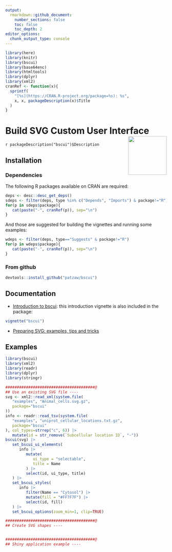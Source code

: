 ```yaml
---
output:
  rmarkdown::github_document:
    number_sections: false
    toc: false
    toc_depth: 2
editor_options: 
  chunk_output_type: console
---
```


```r
library(here)
library(knitr)
library(bscui)
library(base64enc)
library(htmltools)
library(dplyr)
library(xml2)
cranRef <- function(x){
  sprintf(
    "[%s](https://CRAN.R-project.org/package=%s): %s",
    x, x, packageDescription(x)$Title
  )
}
```

# Build SVG Custom User Interface <img src="man/figures/bscui-medium.png" align="right" alt="" width="120" />

<!--
[![CRAN_Status_Badge](http://www.r-pkg.org/badges/version/bscui)](https://cran.r-project.org/package=bsui)
[![](http://cranlogs.r-pkg.org/badges/bsui)](https://cran.r-project.org/package=bsui)
-->

`r packageDescription("bscui")$Description`

## Installation

<!--

## From CRAN

```r
install.packages("bscui")
```

-->

### Dependencies

The following R packages available on CRAN are required:

```r
deps <- desc::desc_get_deps()
sdeps <- filter(deps, type %in% c("Depends", "Imports") & package!="R")
for(p in sdeps$package){
   cat(paste("-", cranRef(p)), sep="\n")
}
```

And those are suggested for building the vignettes and running some examples:

```r
wdeps <- filter(deps, type=="Suggests" & package!="R")
for(p in wdeps$package){
   cat(paste("-", cranRef(p)), sep="\n")
}
```

### From github

```r
devtools::install_github("patzaw/bscui")
```

## Documentation

- [Introduction to bscui](https://patzaw.github.io/bscui/articles/bscui.html):
this introduction vignette is also included in the package:

```r
vignette("bscui")
```

- [Preparing SVG: examples, tips and tricks](https://patzaw.github.io/bscui/articles/web_only/SVG-examples.html)

## Examples

```r
library(bscui)
library(xml2)
library(readr)
library(dplyr)
library(stringr)

#######################################@
## Use an existing SVG file ----
svg <- xml2::read_xml(system.file(
   "examples", "Animal_cells.svg.gz",
   package="bscui"
))
info <- readr::read_tsv(system.file(
   "examples", "uniprot_cellular_locations.txt.gz",
   package="bscui"
), col_types=strrep("c", 6)) |> 
   mutate(id = str_remove(`Subcellular location ID`, "-"))
bscui(svg) |> 
   set_bscui_ui_elements(
      info |> 
         mutate(
            ui_type = "selectable",
            title = Name
         ) |>
         select(id, ui_type, title)
   ) |> 
   set_bscui_styles(
      info |>
         filter(Name == "Cytosol") |>
         mutate(fill = "#FF7F7F") |> 
         select(id, fill)
   ) |> 
   set_bscui_options(zoom_min=1, clip=TRUE)

#######################################@
## Create SVG shapes ----


#######################################@
## Shiny application example ----

```

